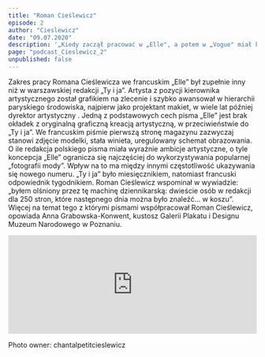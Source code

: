 ```yaml
---
title: "Roman Cieślewicz"
episode: 2
author: "Cieslewicz"
date: "09.07.2020"
description: '„Kiedy zaczął pracować w „Elle", a potem w „Vogue" miał kontakt z naprawdę wybitnymi fotografami” - mówi Anna Grabowska-Konwent, kustosz Galerii Plakatu i Designu Muzeum Narodowego w Poznaniu.'
page: "podcast_Cieslewicz_2"
unpublished: false
---
```


Zakres pracy Romana Cieślewicza we francuskim „Elle” był zupełnie inny
niż w warszawskiej redakcji „Ty i ja”. Artysta z pozycji kierownika
artystycznego został grafikiem na zlecenie i szybko awansował w
hierarchii paryskiego środowiska, najpierw jako projektant makiet, w
wiele lat później dyrektor artystyczny . Jedną z podstawowych cech pisma
„Elle” jest brak okładek z oryginalną graficzną kreacją artystyczną, w
przeciwieństwie do „Ty i ja”. We francuskim piśmie pierwszą stronę
magazynu zazwyczaj stanowi zdjęcie modelki, stała winieta, uregulowany
schemat obrazowania. O ile redakcja polskiego pisma miała wyraźnie
ambicje artystyczne, o tyle koncepcja „Elle” ogranicza się najczęściej
do wykorzystywania popularnej „fotografii mody”. Wpływ na to ma między
innymi częstotliwość ukazywania się nowego numeru. „Ty i ja” było
miesięcznikiem, natomiast francuski odpowiednik tygodnikiem. Roman
Cieślewicz wspominał w wywiadzie: „byłem olśniony przez tę machinę
dziennikarską: dwieście osób w redakcji dla 250 stron, które następnego
dnia można było znaleźć… w koszu”. Więcej na temat tego z którymi
pismami współpracował Roman Cieślewicz, opowiada Anna Grabowska-Konwent,
kustosz Galerii Plakatu i Designu Muzeum Narodowego w Poznaniu.

<iframe
src="https://widget.spreaker.com/player?episode_id=36864348&theme=light&playlist=false&playlist-continuous=false&autoplay=false&live-autoplay=false&chapters-image=true&episode_image_position=right&hide-logo=false&hide-likes=false&hide-comments=false&hide-sharing=false&hide-download=true"
width="100%"
height="200px"
frameborder="0"
></iframe>

Photo owner: chantalpetitcieslewicz